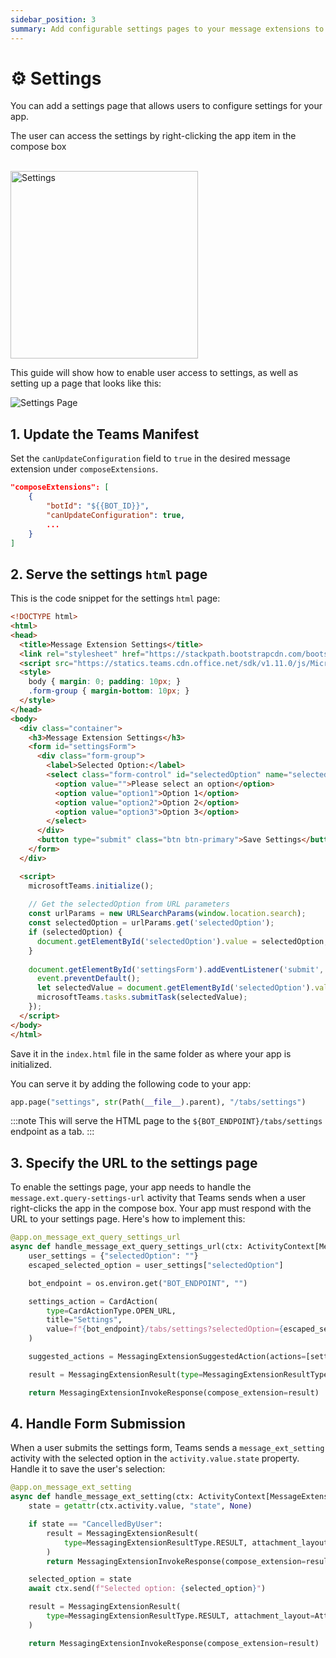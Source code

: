 ```yaml
---
sidebar_position: 3
summary: Add configurable settings pages to your message extensions to allow users to customize app behavior.
---
```



# ⚙️ Settings

You can add a settings page that allows users to configure settings for your app.

The user can access the settings by right-clicking the app item in the compose box

<br/>   
<img src={SettingsImgUrl} height="300px" alt="Settings" />

This guide will show how to enable user access to settings, as well as setting up a page that looks like this:

![Settings Page](/screenshots/settings-page.png)

## 1. Update the Teams Manifest

Set the `canUpdateConfiguration` field to `true` in the desired message extension under `composeExtensions`.

```json
"composeExtensions": [
    {
        "botId": "${{BOT_ID}}",
        "canUpdateConfiguration": true,
        ...
    }
]
```

## 2. Serve the settings `html` page

This is the code snippet for the settings `html` page:

```html
<!DOCTYPE html>
<html>
<head>
  <title>Message Extension Settings</title>
  <link rel="stylesheet" href="https://stackpath.bootstrapcdn.com/bootstrap/4.5.0/css/bootstrap.min.css">
  <script src="https://statics.teams.cdn.office.net/sdk/v1.11.0/js/MicrosoftTeams.min.js"></script>
  <style>
    body { margin: 0; padding: 10px; }
    .form-group { margin-bottom: 10px; }
  </style>
</head>
<body>
  <div class="container">
    <h3>Message Extension Settings</h3>
    <form id="settingsForm">
      <div class="form-group">
        <label>Selected Option:</label>
        <select class="form-control" id="selectedOption" name="selectedOption">
          <option value="">Please select an option</option>
          <option value="option1">Option 1</option>
          <option value="option2">Option 2</option>
          <option value="option3">Option 3</option>
        </select>
      </div>
      <button type="submit" class="btn btn-primary">Save Settings</button>
    </form>
  </div>

  <script>
    microsoftTeams.initialize();
    
    // Get the selectedOption from URL parameters
    const urlParams = new URLSearchParams(window.location.search);
    const selectedOption = urlParams.get('selectedOption');
    if (selectedOption) {
      document.getElementById('selectedOption').value = selectedOption;
    }
    
    document.getElementById('settingsForm').addEventListener('submit', function(event) {
      event.preventDefault();
      let selectedValue = document.getElementById('selectedOption').value;
      microsoftTeams.tasks.submitTask(selectedValue);
    });
  </script>
</body>
</html>
```

Save it in the `index.html` file in the same folder as where your app is initialized.

You can serve it by adding the following code to your app:

```python
app.page("settings", str(Path(__file__).parent), "/tabs/settings")
```

:::note
This will serve the HTML page to the `${BOT_ENDPOINT}/tabs/settings` endpoint as a tab. 
:::

## 3. Specify the URL to the settings page

To enable the settings page, your app needs to handle the `message.ext.query-settings-url` activity that Teams sends when a user right-clicks the app in the compose box. Your app must respond with the URL to your settings page. Here's how to implement this:

```python
@app.on_message_ext_query_settings_url
async def handle_message_ext_query_settings_url(ctx: ActivityContext[MessageExtensionQuerySettingUrlInvokeActivity]):
    user_settings = {"selectedOption": ""}
    escaped_selected_option = user_settings["selectedOption"]

    bot_endpoint = os.environ.get("BOT_ENDPOINT", "")

    settings_action = CardAction(
        type=CardActionType.OPEN_URL,
        title="Settings",
        value=f"{bot_endpoint}/tabs/settings?selectedOption={escaped_selected_option}",
    )

    suggested_actions = MessagingExtensionSuggestedAction(actions=[settings_action])

    result = MessagingExtensionResult(type=MessagingExtensionResultType.CONFIG, suggested_actions=suggested_actions)

    return MessagingExtensionInvokeResponse(compose_extension=result)
```

## 4. Handle Form Submission

When a user submits the settings form, Teams sends a `message_ext_setting` activity with the selected option in the `activity.value.state` property. Handle it to save the user's selection:

```python
@app.on_message_ext_setting
async def handle_message_ext_setting(ctx: ActivityContext[MessageExtensionSettingInvokeActivity]):
    state = getattr(ctx.activity.value, "state", None)

    if state == "CancelledByUser":
        result = MessagingExtensionResult(
            type=MessagingExtensionResultType.RESULT, attachment_layout=AttachmentLayout.LIST, attachments=[]
        )
        return MessagingExtensionInvokeResponse(compose_extension=result)

    selected_option = state
    await ctx.send(f"Selected option: {selected_option}")

    result = MessagingExtensionResult(
        type=MessagingExtensionResultType.RESULT, attachment_layout=AttachmentLayout.LIST, attachments=[]
    )

    return MessagingExtensionInvokeResponse(compose_extension=result)
```
